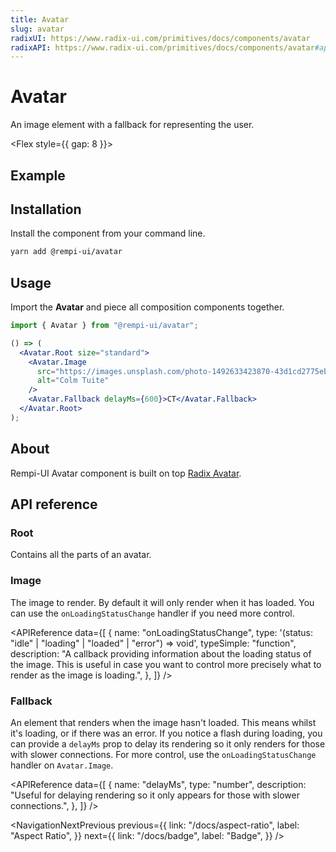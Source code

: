 ```yaml
---
title: Avatar
slug: avatar
radixUI: https://www.radix-ui.com/primitives/docs/components/avatar
radixAPI: https://www.radix-ui.com/primitives/docs/components/avatar#api-reference
---
```


# Avatar

<Description>An image element with a fallback for representing the user.</Description>

<Flex style={{ gap: 8 }}>
  <RadixUI href="https://www.radix-ui.com/primitives/docs/components/avatar" />
  <RadixAPI href="https://www.radix-ui.com/primitives/docs/components/avatar#api-reference" />
</Flex>

## Example

<PreviewComponent name="avatar" />

## Installation

Install the component from your command line.

```bash
yarn add @rempi-ui/avatar
```

## Usage

Import the <strong>Avatar</strong> and piece all composition components together.

```jsx
import { Avatar } from "@rempi-ui/avatar";

() => (
  <Avatar.Root size="standard">
    <Avatar.Image
      src="https://images.unsplash.com/photo-1492633423870-43d1cd2775eb?&w=128&h=128&dpr=2&q=80"
      alt="Colm Tuite"
    />
    <Avatar.Fallback delayMs={600}>CT</Avatar.Fallback>
  </Avatar.Root>
);
```

## About

Rempi-UI Avatar component is built on top [Radix Avatar](https://www.radix-ui.com/primitives/docs/components/avatar).

## API reference

### Root

Contains all the parts of an avatar.

<MoreInfo
  componentName="Radix Avatar Root"
  componentLink="https://www.radix-ui.com/primitives/docs/components/avatar#root"
/>

### Image

The image to render. By default it will only render when it has loaded. You can use the `onLoadingStatusChange` handler if you need more control.

<MoreInfo
  componentName="Radix Avatar Image"
  componentLink="https://www.radix-ui.com/primitives/docs/components/avatar#image"
/>

<APIReference
  data={[
    {
      name: "onLoadingStatusChange",
      type: '(status: "idle" | "loading" | "loaded" | "error") => void',
      typeSimple: "function",
      description:
        "A callback providing information about the loading status of the image. This is useful in case you want to control more precisely what to render as the image is loading.",
    },
  ]}
/>

### Fallback

An element that renders when the image hasn't loaded. This means whilst it's loading, or if there was an error. If you notice a flash during loading, you can provide a `delayMs` prop to delay its rendering so it only renders for those with slower connections. For more control, use the `onLoadingStatusChange` handler on `Avatar.Image`.

<MoreInfo
  componentName="Radix Avatar Fallback"
  componentLink="https://www.radix-ui.com/primitives/docs/components/avatar#fallback"
/>

<APIReference
  data={[
    {
      name: "delayMs",
      type: "number",
      description:
        "Useful for delaying rendering so it only appears for those with slower connections.",
    },
  ]}
/>

<NavigationNextPrevious
  previous={{
    link: "/docs/aspect-ratio",
    label: "Aspect Ratio",
  }}
  next={{
    link: "/docs/badge",
    label: "Badge",
  }}
/>
